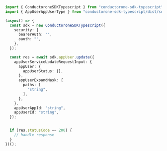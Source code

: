 ```typescript Update.ts
import { ConductoroneSDKTypescript } from "conductorone-sdk-typescript";
import { AppUserAppUserType } from "conductorone-sdk-typescript/dist/sdk/models/shared";

(async() => {
  const sdk = new ConductoroneSDKTypescript({
    security: {
      bearerAuth: "",
      oauth: "",
    },
  });

  const res = await sdk.appUser.update({
    appUserServiceUpdateRequestInput: {
      appUser: {
        appUserStatus: {},
      },
      appUserExpandMask: {
        paths: [
          "string",
        ],
      },
    },
    appUserAppId: "string",
    appUserId: "string",
  });


  if (res.statusCode == 200) {
    // handle response
  }
})();
```
